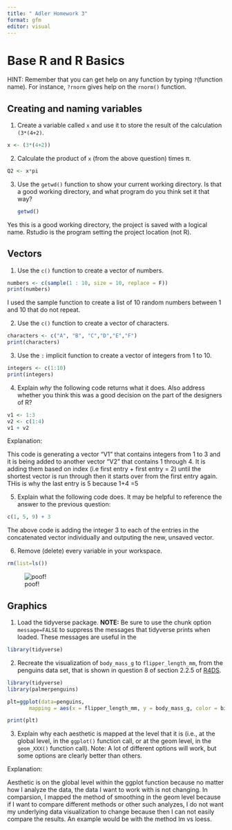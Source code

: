 ```yaml
---
title: " Adler Homework 3"
format: gfm
editor: visual
---
```


# Base R and R Basics

HINT: Remember that you can get help on any function by typing `?`(function name). For instance, `?rnorm` gives help on the `rnorm()` function.

## Creating and naming variables

1.  Create a variable called `x` and use it to store the result of the calculation `(3*(4+2)`.

```r
x <- (3*(4+2))
```

2.  Calculate the product of `x` (from the above question) times π.

```r
Q2 <- x*pi

```

3.  Use the `getwd()` function to show your current working directory. Is that a good working directory, and what program do you think set it that way?

    ```r
    getwd()
       
    ```

Yes this is a good working directory, the project is saved with a logical name. Rstudio is the program setting the project location (not R).

## Vectors

1.  Use the `c()` function to create a vector of numbers.

```r
numbers <- c(sample(1 : 10, size = 10, replace = F)) 
print(numbers)
```

I used the sample function to create a list of 10 random numbers between 1 and 10 that do not repeat.

2.  Use the `c()` function to create a vector of characters.

```r
characters <- c("A", "B", "C","D","E","F")
print(characters)
```

3.  Use the `:` implicit function to create a vector of integers from 1 to 10.

```r
integers <- c(1:10)
print(integers)
```

4.  Explain *why* the following code returns what it does. Also address whether you think this was a good decision on the part of the designers of R?

```r
v1 <- 1:3
v2 <- c(1:4)
v1 + v2
```

Explanation:

This code is generating a vector "V1" that contains integers from 1 to 3 and it is being added to another vector "V2" that contains 1 through 4. It is adding them based on index (i.e first entry + first entry = 2) until the shortest vector is run through then it starts over from the first entry again. THis is why the last entry is 5 because 1+4 =5

5.  Explain what the following code does. It may be helpful to reference the answer to the previous question:

```r
c(1, 5, 9) + 3
```

The above code is adding the integer 3 to each of the entries in the concatenated vector individually and outputing the new, unsaved vector.

6.  Remove (delete) every variable in your workspace.

```r
rm(list=ls())

```

![poof!](https://i.gifer.com/3klP.gif)

## Graphics

1.  Load the tidyverse package. **NOTE:** Be sure to use the chunk option `message=FALSE` to suppress the messages that tidyverse prints when loaded. These messages are useful in the

```r
library(tidyverse)
```

2.  Recreate the visualization of `body_mass_g` to `flipper_length_mm`, from the penguins data set, that is shown in question 8 of section 2.2.5 of [R4DS](https://r4ds.hadley.nz/data-visualize).

```r
library(tidyverse)
library(palmerpenguins)

plt=ggplot(data=penguins, 
       mapping = aes(x = flipper_length_mm, y = body_mass_g, color = bill_depth_mm)) + geom_point() + geom_smooth(method ="loess")

print(plt)

```

3.  Explain why each aesthetic is mapped at the level that it is (i.e., at the global level, in the `ggplot()` function call, or at the geom level, in the `geom_XXX()` function call). Note: A lot of different options will work, but some options are clearly better than others.

Explanation:

Aesthetic is on the global level within the ggplot function because no matter how I analyze the data, the data I want to work with is not changing. In comparsion, I mapped the method of smoothing in the geom level because if I want to compare different methods or other such analyzes, I do not want my underlying data visualization to change because then I can not easily compare the results. An example would be with the method lm vs loess.
